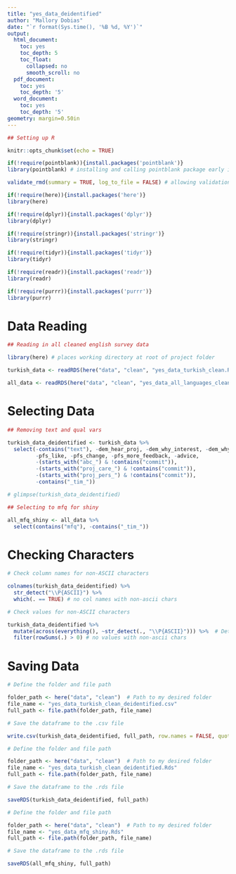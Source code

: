 ```yaml
---
title: "yes_data_deidentified"
author: "Mallory Dobias"
date: "`r format(Sys.time(), '%B %d, %Y')`"
output:
  html_document:
    toc: yes
    toc_depth: 5
    toc_float:
      collapsed: no
      smooth_scroll: no
  pdf_document:
    toc: yes
    toc_depth: '5'
  word_document:
    toc: yes
    toc_depth: '5'
geometry: margin=0.50in
---
```


```r

## Setting up R

knitr::opts_chunk$set(echo = TRUE)

if(!require(pointblank)){install.packages('pointblank')}
library(pointblank) # installing and calling pointblank package early in Markdown

validate_rmd(summary = TRUE, log_to_file = FALSE) # allowing validation from pointblank package within Markdown

```

```r

if(!require(here)){install.packages('here')}
library(here)

if(!require(dplyr)){install.packages('dplyr')}
library(dplyr)

if(!require(stringr)){install.packages('stringr')}
library(stringr)

if(!require(tidyr)){install.packages('tidyr')}
library(tidyr)

if(!require(readr)){install.packages('readr')}
library(readr)

if(!require(purrr)){install.packages('purrr')}
library(purrr)

```

# Data Reading

```r

## Reading in all cleaned english survey data

library(here) # places working directory at root of project folder

turkish_data <- readRDS(here("data", "clean", "yes_data_turkish_clean.Rds"))

all_data <- readRDS(here("data", "clean", "yes_data_all_languages_clean.Rds"))

```

# Selecting Data

```r

## Removing text and qual vars

turkish_data_deidentified <- turkish_data %>%
  select(-contains("text"), -dem_hear_proj, -dem_why_interest, -dem_why_no_support, 
         -pfs_like, -pfs_change, -pfs_more_feedback, -advice,
         -(starts_with("abc_") & !contains("commit")), 
         -(starts_with("proj_care_") & !contains("commit")),
         -(starts_with("proj_pers_") & !contains("commit")),
         -contains("_tim_"))

# glimpse(turkish_data_deidentified)

```

```r

## Selecting to mfq for shiny

all_mfq_shiny <- all_data %>%
  select(contains("mfq"), -contains("_tim_"))

```

# Checking Characters

```r

# Check column names for non-ASCII characters

colnames(turkish_data_deidentified) %>% 
  str_detect("\\P{ASCII}") %>%
  which(. == TRUE) # no col names with non-ascii chars

# Check values for non-ASCII characters

turkish_data_deidentified %>%
  mutate(across(everything(), ~str_detect(., "\\P{ASCII}"))) %>%  # Detect non-ASCII characters
  filter(rowSums(.) > 0) # no values with non-ascii chars

```

# Saving Data

```r

# Define the folder and file path

folder_path <- here("data", "clean")  # Path to my desired folder
file_name <- "yes_data_turkish_clean_deidentified.csv"
full_path <- file.path(folder_path, file_name)

# Save the dataframe to the .csv file

write.csv(turkish_data_deidentified, full_path, row.names = FALSE, quote = TRUE)

# Define the folder and file path

folder_path <- here("data", "clean")  # Path to my desired folder
file_name <- "yes_data_turkish_clean_deidentified.Rds"
full_path <- file.path(folder_path, file_name)

# Save the dataframe to the .rds file

saveRDS(turkish_data_deidentified, full_path)

```

```r

# Define the folder and file path

folder_path <- here("data", "clean")  # Path to my desired folder
file_name <- "yes_data_mfq_shiny.Rds"
full_path <- file.path(folder_path, file_name)

# Save the dataframe to the .rds file

saveRDS(all_mfq_shiny, full_path)

```

